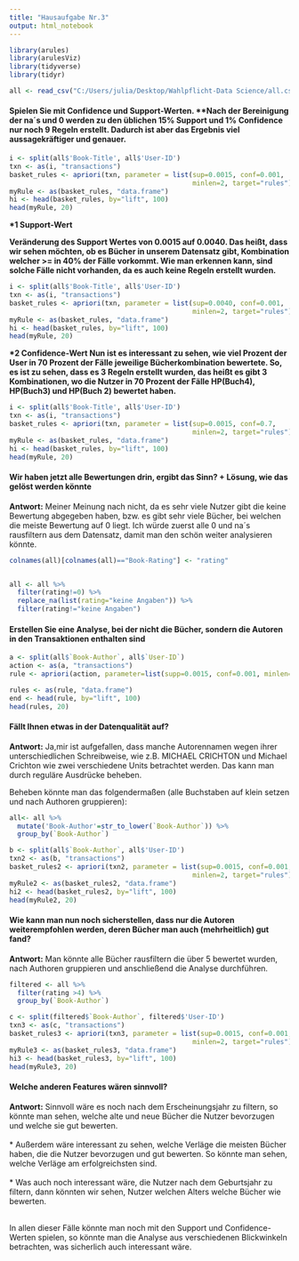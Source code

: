 ```yaml
---
title: "Hausaufgabe Nr.3"
output: html_notebook
---
```

```r
library(arules)
library(arulesViz)
library(tidyverse)
library(tidyr)
```


```r
all <- read_csv("C:/Users/julia/Desktop/Wahlpflicht-Data Science/all.csv")

```

<h4><b>Spielen Sie mit Confidence und Support-Werten. **Nach der Bereinigung der na´s und 0 werden zu den üblichen 15% Support und 1% Confidence nur noch 9 Regeln erstellt. Dadurch ist aber das Ergebnis viel aussagekräftiger und genauer. </b></h4>

```r
i <- split(all$'Book-Title', all$'User-ID')
txn <- as(i, "transactions")
basket_rules <- apriori(txn, parameter = list(sup=0.0015, conf=0.001, 
                                              minlen=2, target="rules"))
myRule <- as(basket_rules, "data.frame")
hi <- head(basket_rules, by="lift", 100)
head(myRule, 20)
```
<b>*1 Support-Wert 

Veränderung des Support Wertes von 0.0015 auf 0.0040. Das heißt, dass wir sehen möchten, ob es Bücher in unserem Datensatz gibt, Kombination welcher >= in 40% der Fälle vorkommt. Wie man erkennen kann, sind solche Fälle nicht vorhanden, da es auch keine Regeln erstellt wurden.</b>

```r
i <- split(all$'Book-Title', all$'User-ID')
txn <- as(i, "transactions")
basket_rules <- apriori(txn, parameter = list(sup=0.0040, conf=0.001, 
                                              minlen=2, target="rules"))
myRule <- as(basket_rules, "data.frame")
hi <- head(basket_rules, by="lift", 100)
head(myRule, 20)
```


<b>*2 Confidence-Wert 
Nun ist es interessant zu sehen, wie viel Prozent der User in 70 Prozent der Fälle jeweilige Bücherkombination bewertete. So, es ist zu sehen, dass es 3 Regeln erstellt wurden, das heißt es gibt 3 Kombinationen, wo die Nutzer in 70 Prozent der Fälle HP(Buch4), HP(Buch3) und HP(Buch 2) bewertet haben.
</b>

```r
i <- split(all$'Book-Title', all$'User-ID')
txn <- as(i, "transactions")
basket_rules <- apriori(txn, parameter = list(sup=0.0015, conf=0.7, 
                                              minlen=2, target="rules"))
myRule <- as(basket_rules, "data.frame")
hi <- head(basket_rules, by="lift", 100)
head(myRule, 20)
```



<h4><b>Wir haben jetzt alle Bewertungen drin, ergibt das Sinn? + Lösung, wie das gelöst werden könnte</b></h4>

<b>Antwort:</b> Meiner Meinung nach nicht, da es sehr viele Nutzer gibt die keine Bewertung abgegeben haben, bzw. es gibt sehr viele Bücher, bei welchen die meiste Bewertung auf 0 liegt. Ich würde zuerst alle 0 und na´s rausfiltern aus dem Datensatz, damit man den schön weiter analysieren könnte. 

```r
colnames(all)[colnames(all)=="Book-Rating"] <- "rating"


all <- all %>% 
  filter(rating!=0) %>% 
  replace_na(list(rating="keine Angaben")) %>% 
  filter(rating!="keine Angaben")
```



<h4><b>Erstellen Sie eine Analyse, bei der nicht die Bücher, sondern die Autoren in den Transaktionen enthalten sind</b></h4>


```r
a <- split(all$`Book-Author`, all$`User-ID`)
action <- as(a, "transactions")
rule <- apriori(action, parameter=list(supp=0.0015, conf=0.001, minlen=2, target="rules"))

```
```r
rules <- as(rule, "data.frame")
end <- head(rule, by="lift", 100)
head(rules, 20)
```
<h4><b>Fällt Ihnen etwas in der Datenqualität auf?
</b></h4>

<b>Antwort:</b> Ja,mir ist aufgefallen, dass manche Autorennamen wegen ihrer unterschiedlichen Schreibweise, wie z.B. MICHAEL CRICHTON und Michael Crichton wie zwei verschiedene Units betrachtet werden. Das kann man durch reguläre Ausdrücke beheben. 

Beheben könnte man das folgendermaßen (alle Buchstaben auf klein setzen und nach Authoren gruppieren): 

```r
all<- all %>% 
  mutate('Book-Author'=str_to_lower(`Book-Author`)) %>% 
  group_by(`Book-Author`)

b <- split(all$`Book-Author`, all$'User-ID')
txn2 <- as(b, "transactions")
basket_rules2 <- apriori(txn2, parameter = list(sup=0.0015, conf=0.001, 
                                              minlen=2, target="rules"))
myRule2 <- as(basket_rules2, "data.frame")
hi2 <- head(basket_rules2, by="lift", 100)
head(myRule2, 20)
```


<h4><b>Wie kann man nun noch sicherstellen, dass nur die Autoren weiterempfohlen werden, deren Bücher man auch (mehrheitlich) gut fand?</b></h4>

<b>Antwort:</b> Man könnte alle Bücher rausfiltern die über 5 bewertet wurden, nach Authoren gruppieren und anschließend die Analyse durchführen. 

```r
filtered <- all %>% 
  filter(rating >4) %>% 
  group_by(`Book-Author`)

c <- split(filtered$`Book-Author`, filtered$'User-ID')
txn3 <- as(c, "transactions")
basket_rules3 <- apriori(txn3, parameter = list(sup=0.0015, conf=0.001, 
                                              minlen=2, target="rules"))
myRule3 <- as(basket_rules3, "data.frame")
hi3 <- head(basket_rules3, by="lift", 100)
head(myRule3, 20)
```


<h4><b>Welche anderen Features wären sinnvoll?</b></h4>


<b>Antwort:</b> Sinnvoll wäre es noch nach dem Erscheinungsjahr zu filtern, so könnte man sehen, welche alte und neue Bücher die Nutzer bevorzugen und welche sie gut bewerten. <br>
<br>* Außerdem wäre interessant zu sehen, welche Verläge die meisten Bücher haben, die die Nutzer bevorzugen und gut bewerten. So könnte man sehen, welche Verläge am erfolgreichsten sind. <br>
<br>* Was auch noch interessant wäre, die Nutzer nach dem Geburtsjahr zu filtern, dann könnten wir sehen, Nutzer welchen Alters welche Bücher wie bewerten. 

<br> In allen dieser Fälle könnte man noch mit den Support und Confidence-Werten spielen, so könnte man die Analyse aus verschiedenen Blickwinkeln betrachten, was sicherlich auch interessant wäre. 